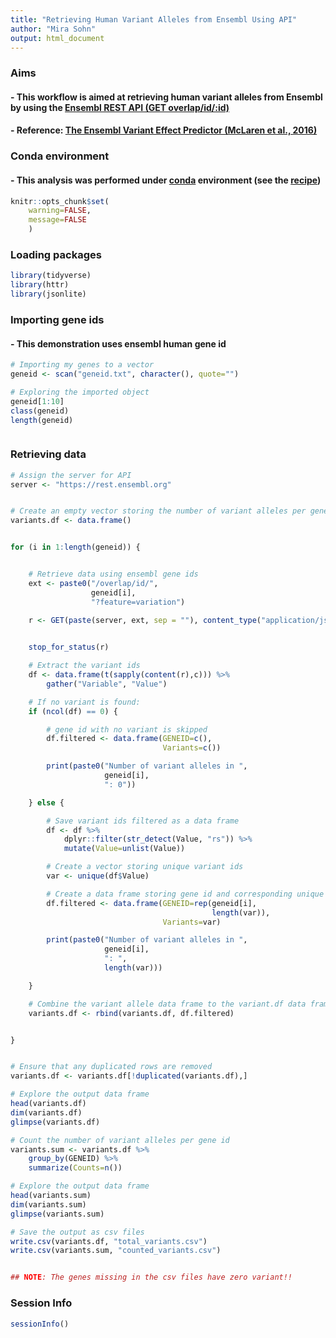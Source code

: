 ```yaml
---
title: "Retrieving Human Variant Alleles from Ensembl Using API"
author: "Mira Sohn" 
output: html_document
---
```



### Aims

#### - This workflow is aimed at retrieving human variant alleles from Ensembl by using the [Ensembl REST API (GET overlap/id/:id)](https://rest.ensembl.org/documentation/info/overlap_id)

#### - Reference: [The Ensembl Variant Effect Predictor (McLaren et al., 2016)](https://pubmed.ncbi.nlm.nih.gov/27268795)


### Conda environment

#### - This analysis was performed under [conda](https://conda.io/projects/conda/en/latest/index.html) environment (see the [recipe](https://github.com/Mira0507/TRF_demo/blob/master/conda_r.yml))


```r


knitr::opts_chunk$set(
    warning=FALSE,
    message=FALSE
    )


```

### Loading packages

```r

library(tidyverse)
library(httr) 
library(jsonlite) 

```

### Importing gene ids 

#### - This demonstration uses ensembl human gene id 


```r

# Importing my genes to a vector 
geneid <- scan("geneid.txt", character(), quote="")

# Exploring the imported object 
geneid[1:10]
class(geneid)
length(geneid)



```


### Retrieving data

```r


# Assign the server for API 
server <- "https://rest.ensembl.org"


# Create an empty vector storing the number of variant alleles per gene id 
variants.df <- data.frame()


for (i in 1:length(geneid)) {


    # Retrieve data using ensembl gene ids 
    ext <- paste0("/overlap/id/",
                  geneid[i],
                  "?feature=variation")

    r <- GET(paste(server, ext, sep = ""), content_type("application/json"))

     
    stop_for_status(r)

    # Extract the variant ids 
    df <- data.frame(t(sapply(content(r),c))) %>% 
        gather("Variable", "Value") 

    # If no variant is found:
    if (ncol(df) == 0) {

        # gene id with no variant is skipped
        df.filtered <- data.frame(GENEID=c(), 
                                  Variants=c()) 

        print(paste0("Number of variant alleles in ", 
                     geneid[i], 
                     ": 0")) 

    } else {

        # Save variant ids filtered as a data frame
        df <- df %>% 
            dplyr::filter(str_detect(Value, "rs")) %>% 
            mutate(Value=unlist(Value)) 

        # Create a vector storing unique variant ids
        var <- unique(df$Value)

        # Create a data frame storing gene id and corresponding unique variant ids 
        df.filtered <- data.frame(GENEID=rep(geneid[i], 
                                             length(var)),
                                  Variants=var)

        print(paste0("Number of variant alleles in ", 
                     geneid[i], 
                     ": ", 
                     length(var)))

    }

    # Combine the variant allele data frame to the variant.df data frame
    variants.df <- rbind(variants.df, df.filtered)


}


# Ensure that any duplicated rows are removed
variants.df <- variants.df[!duplicated(variants.df),] 

# Explore the output data frame
head(variants.df)
dim(variants.df)
glimpse(variants.df)

# Count the number of variant alleles per gene id 
variants.sum <- variants.df %>%
    group_by(GENEID) %>%
    summarize(Counts=n()) 

# Explore the output data frame
head(variants.sum)
dim(variants.sum)
glimpse(variants.sum)

# Save the output as csv files
write.csv(variants.df, "total_variants.csv")
write.csv(variants.sum, "counted_variants.csv")


## NOTE: The genes missing in the csv files have zero variant!! 

```




### Session Info

```r

sessionInfo()

```
